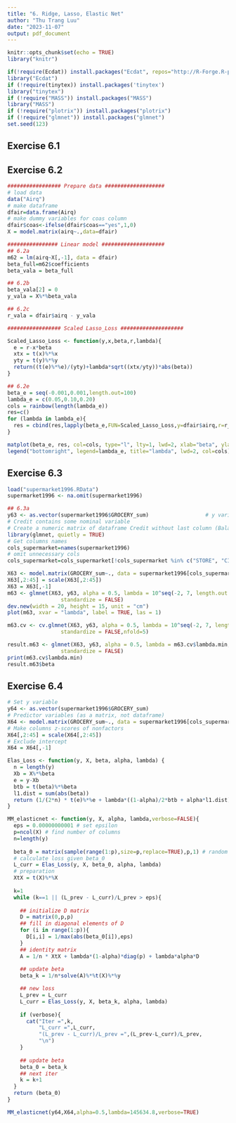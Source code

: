 ```yaml
---
title: "6. Ridge, Lasso, Elastic Net"
author: "Thu Trang Luu"
date: "2023-11-07"
output: pdf_document
---
```


```r
knitr::opts_chunk$set(echo = TRUE)
library("knitr")
```

```r
if(!require(Ecdat)) install.packages("Ecdat", repos="http://R-Forge.R-project.org")
library("Ecdat")
if (!require(tinytex)) install.packages('tinytex')
library("tinytex")
if (!require("MASS")) install.packages("MASS")
library("MASS")
if (!require("plotrix")) install.packages("plotrix")
if (!require("glmnet")) install.packages("glmnet")
set.seed(123)
```

## Exercise 6.1

## Exercise 6.2

```r
################# Prepare data ###################
# load data 
data("Airq")
# make dataframe
dfair=data.frame(Airq)
# make dummy variables for coas column
dfair$coas<-ifelse(dfair$coas=="yes",1,0)
X = model.matrix(airq~.,data=dfair)
```

```r
################ Linear model ####################
## 6.2a
m62 = lm(airq~X[,-1], data = dfair)
beta_full=m62$coefficients
beta_vala = beta_full

## 6.2b
beta_vala[2] = 0
y_vala = X%*%beta_vala

## 6.2c
r_vala = dfair$airq - y_vala
```

```r
################# Scaled Lasso_Loss ####################

Scaled_Lasso_Loss <- function(y,x,beta,r,lambda){
  e = r-x*beta
  xtx = t(x)%*%x
  yty = t(y)%*%y
  return((t(e)%*%e)/(yty)+lambda*sqrt((xtx/yty))*abs(beta))
}

## 6.2e
beta_e = seq(-0.001,0.001,length.out=100)
lambda_e = c(0.05,0.10,0.20)
cols = rainbow(length(lambda_e))
res=c()
for (lambda in lambda_e){
  res = cbind(res,lapply(beta_e,FUN=Scaled_Lasso_Loss,y=dfair$airq,r=r_vala,x=X[,2],lambda=lambda))
}

matplot(beta_e, res, col=cols, type="l", lty=1, lwd=2, xlab="beta", ylab="Scaled Lasso Loss")
legend("bottomright", legend=lambda_e, title="lambda", lwd=2, col=cols)
```

## Exercise 6.3
```r
load("supermarket1996.RData")
supermarket1996 <- na.omit(supermarket1996)
```

```r
## 6.3a                    
y63 <- as.vector(supermarket1996$GROCERY_sum)                  # y variable
# Credit contains some nominal variable
# Create a numeric matrix of dataframe Credit without last column (Balance) and intercept
library(glmnet, quietly = TRUE)
# Get columns names
cols_supermarket=names(supermarket1996)
# omit unnecessary cols
cols_supermarket=cols_supermarket[!cols_supermarket %in% c("STORE", "CITY", "ZIP", "GROCCOUP_sum","SHPINDX")]

X63 <- model.matrix(GROCERY_sum~., data = supermarket1996[cols_supermarket])  # Predictor variables (as a matrix, not dataframe)                  # Make columns z-scores of nonfactors
X63[,2:45] = scale(X63[,2:45])
X63 = X63[,-1]
m63 <- glmnet(X63, y63, alpha = 0.5, lambda = 10^seq(-2, 7, length.out = 50),
                 standardize = FALSE)
dev.new(width = 20, height = 15, unit = "cm")
plot(m63, xvar = "lambda", label = TRUE, las = 1)

m63.cv <- cv.glmnet(X63, y63, alpha = 0.5, lambda = 10^seq(-2, 7, length.out = 50),
                 standardize = FALSE,nfold=5)

result.m63 <- glmnet(X63, y63, alpha = 0.5, lambda = m63.cv$lambda.min,
                 standardize = FALSE)  
print(m63.cv$lambda.min)
result.m63$beta
```

## Exercise 6.4
```r
# Set y variable
y64 <- as.vector(supermarket1996$GROCERY_sum) 
# Predictor variables (as a matrix, not dataframe)
X64 <- model.matrix(GROCERY_sum~., data = supermarket1996[cols_supermarket])  
# Make columns z-scores of nonfactors
X64[,2:45] = scale(X64[,2:45])
# Exclude intercept
X64 = X64[,-1]
```

```r
Elas_Loss <- function(y, X, beta, alpha, lambda) {
  n = length(y)
  Xb = X%*%beta
  e = y-Xb
  btb = t(beta)%*%beta
  l1.dist = sum(abs(beta))
  return (1/(2*n) * t(e)%*%e + lambda*((1-alpha)/2*btb + alpha*l1.dist))
}

MM_elasticnet <- function(y, X, alpha, lambda,verbose=FALSE){
  eps = 0.00000000001 # set epsilon
  p=ncol(X) # find number of columns
  n=length(y)
  
  beta_0 = matrix(sample(range(1:p),size=p,replace=TRUE),p,1) # random beta_0
  # calculate loss given beta_0
  L_curr = Elas_Loss(y, X, beta_0, alpha, lambda)
  # preparation
  XtX = t(X)%*%X
  
  k=1
  while (k==1 || (L_prev - L_curr)/L_prev > eps){
    
    ## initialize D matrix
    D = matrix(0,p,p)
    ## fill in diagonal elements of D
    for (i in range(1:p)){
      D[i,i] = 1/max(abs(beta_0[i]),eps)
    }
    ## identity matrix
    A = 1/n * XtX + lambda*(1-alpha)*diag(p) + lambda*alpha*D
    
    ## update beta
    beta_k = 1/n*solve(A)%*%t(X)%*%y

    ## new loss 
    L_prev = L_curr
    L_curr = Elas_Loss(y, X, beta_k, alpha, lambda) 
    
    if (verbose){
      cat("Iter =",k,
          "L_curr =",L_curr,
          "(L_prev - L_curr)/L_prev =",(L_prev-L_curr)/L_prev,
          "\n")
    }
    
    ## update beta
    beta_0 = beta_k
    ## next iter
    k = k+1
  }
  return (beta_0)
}
```

```r
MM_elasticnet(y64,X64,alpha=0.5,lambda=145634.8,verbose=TRUE)
```

